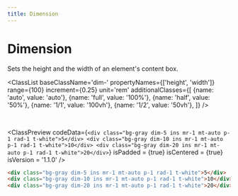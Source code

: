 ```yaml
---
title: Dimension
---
```



# Dimension

Sets the height and the width of an element's content box.

<ClassList 
  baseClassName='dim-' 
  propertyNames={['height', 'width']} 
  range={100} 
  increment={0.25} 
  unit='rem' 
  additionalClasses={[
    {name: 'auto', value: 'auto'},
    {name: 'full', value: '100%'},
    {name: 'half', value: '50%'},
    {name: '1/1', value: '100vh'},
    {name: '1/2', value: '50vh'},
  ]} 
/>

<br />

<ClassPreview
  codeData={`
    <div class="bg-gray dim-5 ins mr-1 mt-auto p-1 rad-1 t-white">5</div>
    <div class="bg-gray dim-10 ins mr-1 mt-auto p-1 rad-1 t-white">10</div>
    <div class="bg-gray dim-20 ins mr-1 mt-auto p-1 rad-1 t-white">20</div>
  `}
  isPadded = {true}
  isCentered = {true}
  isVersion = '1.1.0'
/>

```html
<div class="bg-gray dim-5 ins mr-1 mt-auto p-1 rad-1 t-white">5</div>
<div class="bg-gray dim-10 ins mr-1 mt-auto p-1 rad-1 t-white">10</div>
<div class="bg-gray dim-20 ins mr-1 mt-auto p-1 rad-1 t-white">20</div>
```